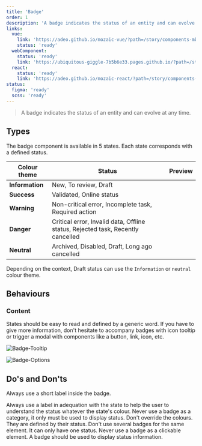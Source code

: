 ```yaml
---
title: 'Badge'
order: 1
description: 'A badge indicates the status of an entity and can evolve at any time.'
links:
  vue:
    link: 'https://adeo.github.io/mozaic-vue/?path=/story/components-mbadge--default'
    status: 'ready'
  webComponent:
    status: 'ready'
    link: 'https://ubiquitous-giggle-7b5b6e33.pages.github.io/?path=/story/components-badge--solid'
  react:
    status: 'ready'
    link: 'https://adeo.github.io/mozaic-react/?path=/story/components-badge'
status:
  figma: 'ready'
  scss: 'ready'
---
```


> A badge indicates the status of an entity and can evolve at any time.

<Preview path="basic" nude />

## Types

The badge component is available in 5 states. Each state corresponds with a defined status.

| Colour theme    | Status                                                                          | Preview                               |
| --------------- | ------------------------------------------------------------------------------- | ------------------------------------- |
| **Information** | New, To review, Draft                                                           | <Preview path="badge-info" nude />    |
| **Success**     | Validated, Online status                                                        | <Preview path="badge-success" nude /> |
| **Warning**     | Non-critical error, Incomplete task, Required action                            | <Preview path="badge-warning" nude /> |
| **Danger**      | Critical error, Invalid data, Offline status, Rejected task, Recently cancelled | <Preview path="badge-danger" nude />  |
| **Neutral**     | Archived, Disabled, Draft, Long ago cancelled                                   | <Preview path="badge-neutral" nude /> |

<Highlight theme="tips" title="Good to know">

Depending on the context, Draft status can use the `Information` or `neutral` colour theme.

</Highlight>

## Behaviours

### Content

States should be easy to read and defined by a generic word. If you have to give more information, don't hesitate to accompany badges with icon tooltip or trigger a modal with components like a button, link, icon, etc.

![Badge-Tooltip](Badge-Tooltip.png)

![Badge-Options](Badge-Options.png)

## Do's and Don'ts

<HintItem>Always use a short label inside the badge.</HintItem>

<HintItem>
  Always use a label in adequation with the state to help the user to understand
  the status whatever the state's colour.
</HintItem>

<HintItem dont>
  Never use a badge as a category, it only must be used to display status.
</HintItem>

<HintItem dont>
  Don't override the colours. They are defined by their status.
</HintItem>

<HintItem dont>
  Don't use several badges for the same element. It can only have one status.
</HintItem>

<HintItem dont>
  Never use a badge as a clickable element. A badge should be used to display
  status information.
</HintItem>
